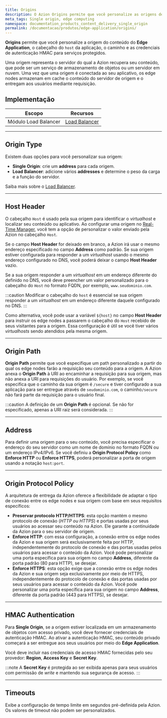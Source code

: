 ```yaml
---
title: Origins
description: O Azion Origins permite que você personalize as origens de seu conteúdo, o cabeçalho Host e as credenciais de autenticação HMAC.
meta_tags: Single origin, edge computing
namespace: documentation_products_content_delivery_single_origin
permalink: /documentacao/produtos/edge-application/origins/
---
```


**Origins** permite que você personalize a origem do conteúdo do **Edge Application**, o cabeçalho do `host` da aplicação, o caminho e as credenciais de autenticação HMAC para serviços protegidos.

Uma origem representa o servidor do qual a Azion recupera seu conteúdo, que pode ser um serviço de armazenamento de objetos ou um servidor em nuvem. Uma vez que uma origem é conectada ao seu aplicativo, os edge nodes armazenam em cache o conteúdo do servidor de origem e o entregam aos usuários mediante requisição.

## Implementação

| Escopo | Recursos |
| --- | --- |
| Módulo Load Balancer | [Load Balancer](/en/documentation/products/edge-application/load-balancer/) |

---

## Origin Type

Existem duas opções para você personalizar sua origem:

- **Single Origin**: crie um **address** para cada origem.
- **Load Balancer**: adicione vários **addresses** e determine o peso da carga e a função do servidor.

Saiba mais sobre o [Load Balancer](/en/documentation/products/edge-application/load-balancer/).

---

## Host Header

O cabeçalho `Host` é usado pela sua origem para identificar o *virtualhost* e localizar seu conteúdo ou aplicativo. Ao configurar uma origem no [Real-Time Manager](https://manager.azion.com/), você tem a opção de personalizar o valor enviado pela Azion no cabeçalho `Host`.

Se o campo **Host Header** for deixado em branco, a Azion irá usar o mesmo endereço especificado no campo **Address** como padrão. Se sua origem estiver configurada para responder a um *virtualhost* usando o mesmo endereço configurado no DNS, você poderá deixar o campo **Host Header** vazio.

Se a sua origem responder a um *virtualhost* em um endereço diferente do definido no DNS, você deve preencher um valor personalizado para o cabeçalho do `Host` no formato FQDN, por exemplo, `www.seudominio.com`.

:::caution
Modificar o cabeçalho do `host` é essencial se sua origem responder a um *virtualhost* em um endereço diferente daquele configurado no DNS.
:::

Como alternativa, você pode usar a variável `${host}` no campo **Host Header** para instruir os edge nodes a passarem o cabeçalho do `Host` recebido de seus visitantes para a origem. Essa configuração é útil se você tiver vários *virtualhosts* sendo atendidos pela mesma origem.

---

## Origin Path

**Origin Path** permite que você especifique um path personalizado a partir do qual os edge nodes farão a requisição seu conteúdo para a origem. A Azion anexa o **Origin Path** à URI ao encaminhar a requisição para sua origem, mas não anexa a URI para requisições do usuário. Por exemplo, se você especifica que o caminho da sua origem é `/secure` e tiver configurado a sua aplicação para ser entregue através de `seudominio.com`, o caminho`/secure` não fará parte da requisição para o usuário final.

:::caution
A definição de um **Origin Path** é opcional. Se não for especificado, apenas a URI raiz será considerada.
:::

---

## Address

Para definir uma origem para o seu conteúdo, você precisa especificar o endereço do seu servidor como um nome de domínio no formato FQDN ou um endereço IPv4/IPv6. Se você definiu a **Origin Protocol Policy** como **Enforce HTTP** ou **Enforce HTTPS**, poderá personalizar a porta de origem usando a notação `host:port`.

---

## Origin Protocol Policy

A arquitetura de entrega da Azion oferece a flexibilidade de adaptar o tipo de conexão entre os edge nodes e sua origem com base em seus requisitos específicos:

- **Preservar protocolo HTTP/HTTPS**: esta opção mantém o mesmo protocolo de conexão (*HTTP ou HTTPS*) e portas usadas por seus usuários ao acessar seu conteúdo na Azion. Ele garante a continuidade da Azion para o seu servidor de origem.
- **Enforce HTTP**: com essa configuração, a conexão entre os edge nodes da Azion e sua origem será exclusivamente feita por HTTP, independentemente do protocolo de conexão e das portas usadas pelos usuários para acessar o conteúdo da Azion. Você pode personalizar uma porta específica para sua origem no campo **Address**, diferente da porta padrão (80 para HTTP), se desejar.
- **Enforce HTTPS**: esta opção exige que a conexão entre os edge nodes da Azion e sua origem seja exclusivamente por meio de HTTPS, independentemente do protocolo de conexão e das portas usadas por seus usuários para acessar o conteúdo da Azion. Você pode personalizar uma porta específica para sua origem no campo **Address**, diferente da porta padrão (443 para HTTPS), se desejar.

---

## HMAC Authentication

Para **Single Origin**, se a origem estiver localizada em um armazenamento de objetos com acesso privado, você deve fornecer credenciais de autenticação HMAC. Ao ativar a autenticação HMAC, seu conteúdo privado começará a ser entregue aos seus usuários por meio do **Edge Application**.

Você deve incluir nas credenciais de acesso HMAC fornecidas pelo seu provedor: **Region**, **Access Key** e **Secret Key**.

:::note
A **Secret Key** é protegida ao ser exibida apenas para seus usuários com permissão de *write* e mantendo sua segurança de acesso.
:::

---

## Timeouts

Exibe a configuração de tempo limite em segundos pré-definida pela Azion. Os valores de timeout não podem ser personalizados.
